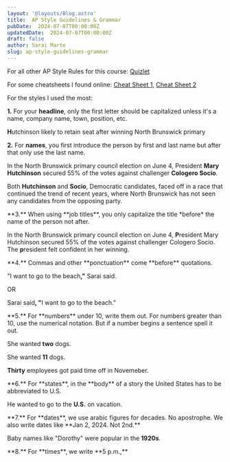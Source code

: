 ```yaml
---
layout: '@layouts/Blog.astro'
title:  AP Style Guidelines & Grammar
pubDate:  2024-07-07T00:00:00Z 
updatedDate:  2024-07-07T00:00:00Z 
draft: false
author: Sarai Marte
slug: ap-style-guidelines-grammar
---
```




For all other AP Style Rules for this course: <a href = "https://quizlet.com/927177499/ap-grammar-writing-for-media-flash-cards/?funnelUUID=ec8fd1aa-2e04-4b27-acc6-04b3a6d76e5d">Quizlet</a>



For some cheatsheets I found online: <a href = "https://pa50000545.schoolwires.net/cms/lib/PA50000545/Centricity/Domain/223//PR%20Toolkit/AP%20Style%20Cheat%20Sheet.pdf">Cheat Sheet 1</a>, <a href = "https://knightpoliticalreporting.syr.edu/wp-content/uploads/2012/05/AP-STYLE-TIP-SHEET.pdf"> Cheat Sheet 2</a>



For the styles I used the most:



**1.** For your **headline**, only the first letter should be capitalized unless it's a name, company name, town, position, etc.

<DropDown title = "Example">

**H**utchinson likely to retain seat after winning North Brunswick primary

</DropDown >

**2.** For **names**, you first introduce the person by first and last name but after that only use the last name.

<DropDown title = "Example">

In the North Brunswick primary council election on June 4, President **Mary Hutchinson** secured 55% of the votes against challenger **Cologero Socio**. 



Both **Hutchinson** and **Socio**, Democratic candidates, faced off in a race that continued the trend of recent years, where North Brunswick has not seen any candidates from the opposing party. 

</DropDown >
**3.** When using **job titles**, you only capitalize the title *before* the name of the person not after.

<DropDown title = "Example">

In the North Brunswick primary council election on June 4, **P**resident Mary Hutchinson secured 55% of the votes against challenger Cologero Socio. The **p**resident felt confident in her winning. 

</DropDown >
**4.** Commas and other **ponctuation** come **before** quotations.

<DropDown title = "Example">

"I want to go to the beach<strong>,"</strong> Sarai said.



OR



Sarai said<strong>, "</strong>I want to go to the beach."

</DropDown >
**5.** For **numbers** under 10, write them out. For numbers greater than 10, use the numerical notation. But if a number begins a sentence spell it out. 

<DropDown title = "Example">

She wanted **two** dogs. 



She wanted **11** dogs. 



**Thirty** employees got paid time off in Novemeber. 

</DropDown >
**6.** For **states**, in the **body** of a story the United States has to be abbreviated to U.S.

<DropDown title = "Example">

He wanted to go to the **U.S.** on vacation.

</DropDown >
**7.** For **dates**, we use arabic figures for decades. No apostrophe. We also write dates like **Jan 2, 2024. Not 2nd.**

<DropDown title = "Example">

Baby names like "Dorothy" were popular in the **1920s**.

</DropDown >
**8.** For **times**, we write **5 p.m.,**
